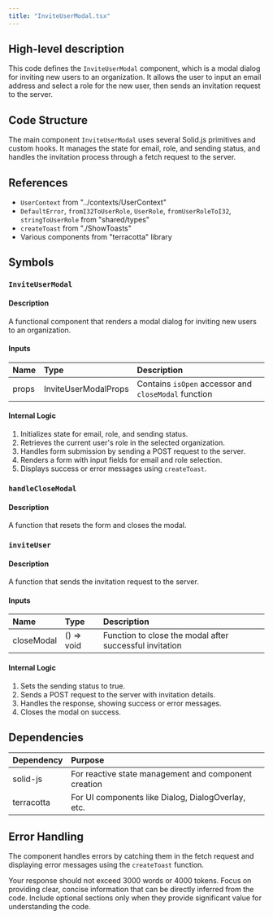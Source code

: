 ```yaml
---
title: "InviteUserModal.tsx"
---
```


## High-level description
This code defines the `InviteUserModal` component, which is a modal dialog for inviting new users to an organization. It allows the user to input an email address and select a role for the new user, then sends an invitation request to the server.

## Code Structure
The main component `InviteUserModal` uses several Solid.js primitives and custom hooks. It manages the state for email, role, and sending status, and handles the invitation process through a fetch request to the server.

## References
- `UserContext` from "../contexts/UserContext"
- `DefaultError`, `fromI32ToUserRole`, `UserRole`, `fromUserRoleToI32`, `stringToUserRole` from "shared/types"
- `createToast` from "./ShowToasts"
- Various components from "terracotta" library

## Symbols

### `InviteUserModal`
#### Description
A functional component that renders a modal dialog for inviting new users to an organization.

#### Inputs
| Name | Type | Description |
|:-----|:-----|:------------|
| props | InviteUserModalProps | Contains `isOpen` accessor and `closeModal` function |

#### Internal Logic
1. Initializes state for email, role, and sending status.
2. Retrieves the current user's role in the selected organization.
3. Handles form submission by sending a POST request to the server.
4. Renders a form with input fields for email and role selection.
5. Displays success or error messages using `createToast`.

### `handleCloseModal`
#### Description
A function that resets the form and closes the modal.

### `inviteUser`
#### Description
A function that sends the invitation request to the server.

#### Inputs
| Name | Type | Description |
|:-----|:-----|:------------|
| closeModal | () =&gt; void | Function to close the modal after successful invitation |

#### Internal Logic
1. Sets the sending status to true.
2. Sends a POST request to the server with invitation details.
3. Handles the response, showing success or error messages.
4. Closes the modal on success.

## Dependencies
| Dependency | Purpose |
|:-----------|:--------|
| solid-js | For reactive state management and component creation |
| terracotta | For UI components like Dialog, DialogOverlay, etc. |

## Error Handling
The component handles errors by catching them in the fetch request and displaying error messages using the `createToast` function.

Your response should not exceed 3000 words or 4000 tokens. Focus on providing clear, concise information that can be directly inferred from the code. Include optional sections only when they provide significant value for understanding the code.